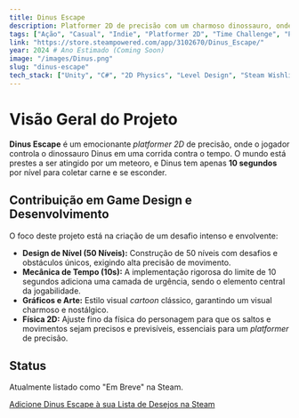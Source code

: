 ```yaml
---
title: Dinus Escape
description: Platformer 2D de precisão com um charmoso dinossauro, onde você deve coletar itens em 10 segundos antes do fim do mundo.
tags: ["Ação", "Casual", "Indie", "Platformer 2D", "Time Challenge", "Pixel Art"]
link: "https://store.steampowered.com/app/3102670/Dinus_Escape/"
year: 2024 # Ano Estimado (Coming Soon)
image: "/images/Dinus.png" 
slug: "dinus-escape"
tech_stack: ["Unity", "C#", "2D Physics", "Level Design", "Steam Wishlist Integration"]
---
```


# Visão Geral do Projeto

**Dinus Escape** é um emocionante *platformer 2D* de precisão, onde o jogador controla o dinossauro Dinus em uma corrida contra o tempo. O mundo está prestes a ser atingido por um meteoro, e Dinus tem apenas **10 segundos** por nível para coletar carne e se esconder.

## Contribuição em Game Design e Desenvolvimento

O foco deste projeto está na criação de um desafio intenso e envolvente:

* **Design de Nível (50 Níveis):** Construção de 50 níveis com desafios e obstáculos únicos, exigindo alta precisão de movimento.
* **Mecânica de Tempo (10s):** A implementação rigorosa do limite de 10 segundos adiciona uma camada de urgência, sendo o elemento central da jogabilidade.
* **Gráficos e Arte:** Estilo visual *cartoon* clássico, garantindo um visual charmoso e nostálgico.
* **Física 2D:** Ajuste fino da física do personagem para que os saltos e movimentos sejam precisos e previsíveis, essenciais para um *platformer* de precisão.

## Status

Atualmente listado como "Em Breve" na Steam.

[Adicione Dinus Escape à sua Lista de Desejos na Steam](https://store.steampowered.com/app/3102670/Dinus_Escape/)